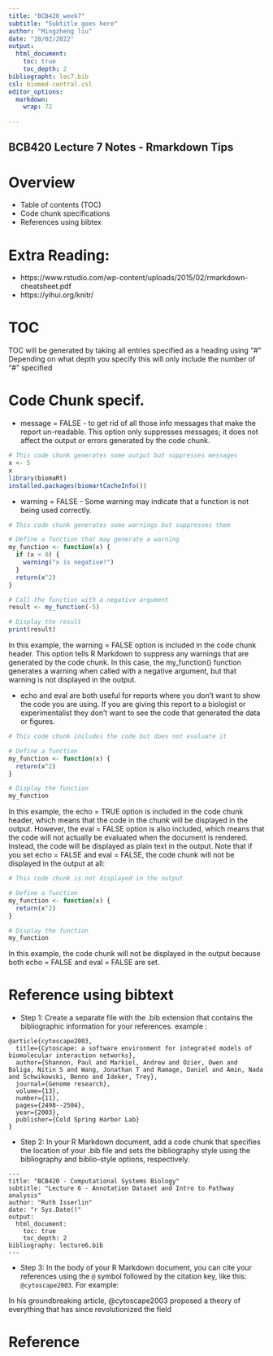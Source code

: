 ```yaml
---
title: "BCB420_week7"
subtitle: "Subtitle goes here"
author: "Mingzheng liu"
date: "28/02/2022"
output: 
  html_document:
    toc: true
    toc_depth: 2
bibliographt: lec7.bib
csl: biomed-central.csl    
editor_options: 
  markdown: 
    wrap: 72
    
---
```

 BCB420 Lecture 7 Notes - Rmarkdown Tips
---
# Overview
* Table of contents (TOC)
* Code chunk specifications
* References using bibtex

# Extra Reading:
* https://www.rstudio.com/wp-content/uploads/2015/02/rmarkdown-cheatsheet.pdf
* https://yihui.org/knitr/

# TOC
TOC will be generated by taking all entries specified as a heading using "#"
Depending on what depth you specify this will only include the number of "#" specified

# Code Chunk specif.
* message = FALSE - to get rid of all those info messages that make the report un-readable. This option only suppresses messages; it does not affect the output or errors generated by the code chunk.
```r
# This code chunk generates some output but suppresses messages
x <- 5
x
library(biomaRt)
installed.packages(biomartCacheInfo())
```

* warning = FALSE - Some warning may indicate that a function is not being used correctly. 
```r
# This code chunk generates some warnings but suppresses them

# Define a function that may generate a warning
my_function <- function(x) {
  if (x < 0) {
    warning("x is negative!")
  }
  return(x^2)
}

# Call the function with a negative argument
result <- my_function(-5)

# Display the result
print(result)
```

In this example, the warning = FALSE option is included in the code chunk header. This option tells R Markdown to suppress any warnings that are generated by the code chunk. In this case, the my_function() function generates a warning when called with a negative argument, but that warning is not displayed in the output.

* echo and eval are both useful for reports where you don't want to show the code you are using. If you are giving this report to a biologist or experimentalist they don't want to see the code that generated the data or figures.
```r
# This code chunk includes the code but does not evaluate it

# Define a function
my_function <- function(x) {
  return(x^2)
}

# Display the function
my_function
```
In this example, the echo = TRUE option is included in the code chunk header, which means that the code in the chunk will be displayed in the output. However, the eval = FALSE option is also included, which means that the code will not actually be evaluated when the document is rendered. Instead, the code will be displayed as plain text in the output.
Note that if you set echo = FALSE and eval = FALSE, the code chunk will not be displayed in the output at all:
```r
# This code chunk is not displayed in the output

# Define a function
my_function <- function(x) {
  return(x^2)
}

# Display the function
my_function
```
In this example, the code chunk will not be displayed in the output because both echo = FALSE and eval = FALSE are set.

# Reference using bibtext
* Step 1: Create a separate file with the .bib extension that contains the bibliographic information for your references.
example :
```{}
@article{cytoscape2003,
  title={Cytoscape: a software environment for integrated models of biomolecular interaction networks},
  author={Shannon, Paul and Markiel, Andrew and Ozier, Owen and Baliga, Nitin S and Wang, Jonathan T and Ramage, Daniel and Amin, Nada and Schwikowski, Benno and Ideker, Trey},
  journal={Genome research},
  volume={13},
  number={11},
  pages={2498--2504},
  year={2003},
  publisher={Cold Spring Harbor Lab}
}
```

* Step 2: In your R Markdown document, add a code chunk that specifies the location of your .bib file and sets the bibliography style using the bibliography and biblio-style options, respectively.

```{}
---
title: "BCB420 - Computational Systems Biology"
subtitle: "Lecture 6 - Annotation Dataset and Intro to Pathway analysis"
author: "Ruth Isserlin"
date: "r Sys.Date()"
output:
  html_document:
    toc: true
    toc_depth: 2
bibliography: lecture6.bib
---
```

* Step 3: In the body of your R Markdown document, you can cite your references using the `@` symbol followed by the citation key, like this: `@cytoscape2003`. For example:

In his groundbreaking article, @cytoscape2003 proposed a theory of everything that has since revolutionized the field

# Reference 

